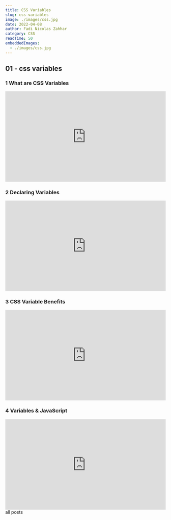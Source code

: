 ```yaml
---
title: CSS Variables
slug: css-variables
image: ./images/css.jpg
date: 2022-04-08
author: Fadi Nicolas Zahhar
category: CSS
readTime: 50
embeddedImages:
  - ./images/css.jpg
---
```



<GatsbyImage
  image={getImage(props.embeddedImages[0])}
  alt="random stuff"
  className="first-inline-img"
/>

## 01 - css variables

### 1 What are CSS Variables

<div style="padding:56.25% 0 0 0;position:relative;">
  <iframe
    src="https://player.vimeo.com/video/697059026?h=bdb1d7388a&amp;badge=0&amp;autopause=0&amp;player_id=0&amp;app_id=58479"
    frameborder="0"
    allow="autoplay; fullscreen; picture-in-picture"
    allowfullscreen
    style="position:absolute;top:0;left:0;width:100%;height:100%;"
    title="1 - CSS Variables Tutorial #1 - What are CSS Variables"
  ></iframe>
</div>
<script src="https://player.vimeo.com/api/player.js"></script>

### 2 Declaring Variables

<div style="padding:56.25% 0 0 0;position:relative;">
  <iframe
    src="https://player.vimeo.com/video/697059086?h=3c1b839210&amp;badge=0&amp;autopause=0&amp;player_id=0&amp;app_id=58479"
    frameborder="0"
    allow="autoplay; fullscreen; picture-in-picture"
    allowfullscreen
    style="position:absolute;top:0;left:0;width:100%;height:100%;"
    title="2 - CSS Variables Tutorial #2 - Declaring Variables"
  ></iframe>
</div>
<script src="https://player.vimeo.com/api/player.js"></script>

### 3 CSS Variable Benefits

<div style="padding:56.25% 0 0 0;position:relative;">
  <iframe
    src="https://player.vimeo.com/video/697059154?h=234116dcc4&amp;badge=0&amp;autopause=0&amp;player_id=0&amp;app_id=58479"
    frameborder="0"
    allow="autoplay; fullscreen; picture-in-picture"
    allowfullscreen
    style="position:absolute;top:0;left:0;width:100%;height:100%;"
    title="3 - CSS Variables Tutorial #3 - CSS Variable Benefits"
  ></iframe>
</div>
<script src="https://player.vimeo.com/api/player.js"></script>

### 4 Variables & JavaScript

<div style="padding:56.25% 0 0 0;position:relative;">
  <iframe
    src="https://player.vimeo.com/video/697059226?h=2166fdd588&amp;badge=0&amp;autopause=0&amp;player_id=0&amp;app_id=58479"
    frameborder="0"
    allow="autoplay; fullscreen; picture-in-picture"
    allowfullscreen
    style="position:absolute;top:0;left:0;width:100%;height:100%;"
    title="4 - CSS Variables Tutorial #4 - CSS Variables &amp;amp; JavaScript"
  ></iframe>
</div>
<script src="https://player.vimeo.com/api/player.js"></script>

<Link to="/posts" className="btn center-btn">
  all posts
</Link>
